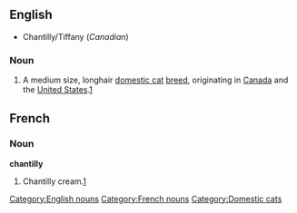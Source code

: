 ==English==
*Chantilly/Tiffany (''Canadian'')

===Noun===
{{en-noun|sg=[[Chantilly]]}}

# A medium size, longhair [[domestic cat]] [[breed]], originating in [[Canada]] and the [[United States]].[[w:Chantilly-Tiffany cat|1]]

==French==
===Noun===
'''chantilly''' {{f}}
# Chantilly cream.[[w:Chantilly cream|1]]

[[Category:English nouns]]
[[Category:French nouns]]
[[Category:Domestic cats]]